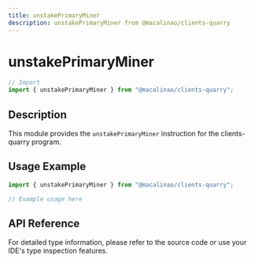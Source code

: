 ```yaml
---
title: unstakePrimaryMiner
description: unstakePrimaryMiner from @macalinao/clients-quarry
---
```


# unstakePrimaryMiner

```typescript
// Import
import { unstakePrimaryMiner } from "@macalinao/clients-quarry";
```

## Description

This module provides the `unstakePrimaryMiner` instruction for the clients-quarry program.

## Usage Example

```typescript
import { unstakePrimaryMiner } from "@macalinao/clients-quarry";

// Example usage here
```

## API Reference

For detailed type information, please refer to the source code or use your IDE's type inspection features.
